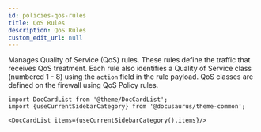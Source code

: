 ```yaml
---
id: policies-qos-rules
title: QoS Rules
description: QoS Rules
custom_edit_url: null
---
```




Manages Quality of Service (QoS) rules. These rules define the traffic that receives QoS treatment. Each
rule also identifies a Quality of Service class (numbered 1 - 8) using the `action` field in the
rule payload. QoS classes are defined on the firewall using QoS Policy rules.




```mdx-code-block
import DocCardList from '@theme/DocCardList';
import {useCurrentSidebarCategory} from '@docusaurus/theme-common';

<DocCardList items={useCurrentSidebarCategory().items}/>
```
      